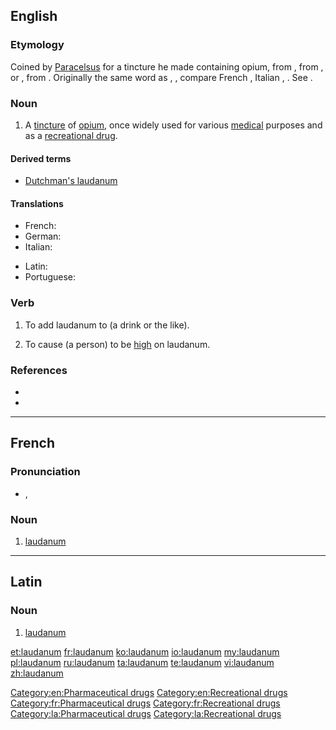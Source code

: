 {{also|Laudanum}}
==English==
{{wikipedia}}

===Etymology===
Coined by [[w:Paracelsus|Paracelsus]] for a tincture he made containing opium, from {{etyl|NL.}}, from {{etyl|la}} {{term|laudare||to praise|lang=la}}, or {{term|ladanum||a gum resin|lang=la}}, from {{etyl|grc}} {{term|sc=polytonic|λάδανον||tr=ladanon|lang=grc}}. Originally the same word as {{term|ladanum}}, {{term|ladbdanum}}, compare French {{term|laudanum|lang=fr}}, Italian {{term|laudano|lang=it}}, {{term|ladano|lang=it}}. See {{term|ladanum}}.

===Noun===
{{en-noun|-}}

# A [[tincture]] of [[opium]], once widely used for various [[medical]] purposes and as a [[recreational drug]].

====Derived terms====
* [[Dutchman's laudanum]]

====Translations====
{{trans-top|the tincture of opium once widely used}}
* French: {{t+|fr|laudanum|m}}
* German: {{t-|de|Laudanum|n}}
* Italian: {{t-|it|laudano|m}}
{{trans-mid}}
* Latin: {{t-|la|laudanum}}
* Portuguese: {{t-|pt|láudano|m}}
{{trans-bottom}}
===Verb===
{{en-verb}} {{transitive}}

# To add laudanum to (a drink or the like).
# {{rare}} To cause (a person) to be [[high]] on laudanum.

===References===
* {{R:Webster 1913}}
* {{R:Online Etymology Dictionary}}

[[Category:en:Pharmaceutical drugs]]
[[Category:en:Recreational drugs]]

----

==French==
{{wikipedia|lang=fr}}

===Pronunciation===
* {{IPA|/lɔ.da.nɔm/|lang=fr}}, {{X-SAMPA|/lO.da.nOm/}}

===Noun===
{{head|fr|noun|g=m}}

# [[#English|laudanum]]

[[Category:fr:Pharmaceutical drugs]]
[[Category:fr:Recreational drugs]]

----

==Latin==

===Noun===
{{head|la|noun}}

# [[#English|laudanum]]

[[Category:la:Pharmaceutical drugs]]
[[Category:la:Recreational drugs]]

[[et:laudanum]]
[[fr:laudanum]]
[[ko:laudanum]]
[[io:laudanum]]
[[my:laudanum]]
[[pl:laudanum]]
[[ru:laudanum]]
[[ta:laudanum]]
[[te:laudanum]]
[[vi:laudanum]]
[[zh:laudanum]]